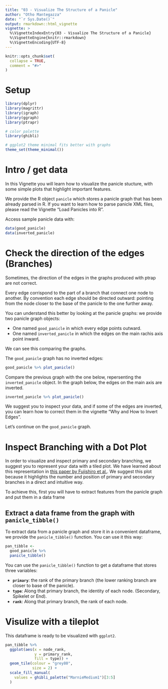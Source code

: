 ```yaml
---
title: "03 - Visualize The Structure of a Panicle"
author: "Otho Mantegazza"
date: "`r Sys.Date()`"
output: rmarkdown::html_vignette
vignette: >
  %\VignetteIndexEntry{03 - Visualize The Structure of a Panicle}
  %\VignetteEngine{knitr::rmarkdown}
  %\VignetteEncoding{UTF-8}
---
```


```r
knitr::opts_chunk$set(
  collapse = TRUE,
  comment = "#>"
)
```

# Setup

```r
library(dplyr)
library(magrittr)
library(igraph)
library(ggraph)
library(ptrapr)

# color palette
library(ghibli)

# ggplot2 theme minimal fits better with graphs
theme_set(theme_minimal())
```

# Intro / get data

In this Vignette you will learn how to visualize the panicle stucture, with some simple plots that highlight important features.

We provide the R object `panicle` which stores a panicle graph that has been already parsed in R. If you want to learn how to parse panicle XML files, please read the Vignette "Load Panicles into R".

Access sample panicle data with:

```r
data(good_panicle)
data(inverted_panicle)
```

# Check the direction of the edges (Branches)

Sometimes, the direction of the edges in the graphs produced with ptrap are not correct.

Every edge corrispond to the part of a branch that connect one node to another. By convention each edge should be directed outward: pointing from the node closer to the base of the panicle to the one further away.

You can understand this better by looking at the panicle graphs: we provide two panicle graph objects:

- One named `good_panicle` in which every edge points outward.
- One named `inverted_panicle` in which the edges on the main rachis axis point inward.

We can see this comparing the graphs. 

The `good_panicle` graph has no inverted edges: 

```r
good_panicle %>% plot_panicle()
```

Compare the previous graph with the one below, repersenting the `inverted_panicle` object. In the graph below, the edges on the main axis are inverted.

```r
inverted_panicle %>% plot_panicle()
```

We suggest you to inspect your data, and if some of the edges are inverted, you can learn how to correct them in the vignette "Why and How to Invert Edges".

Let's continue on the `good_panicle` graph.

# Inspect Branching with a Dot Plot

In order to visualize and inspect primary and secondary branching, we suggest you to represent your data with a tiled plot. We have learned about this representation in [this paper by Fujishiro et al.](https://www.nature.com/articles/s41598-018-30395-9). We suggest this plot because it highlights the number and position of primary and secondary branches in a direct and intuitive way.

To achieve this, first you will have to extract features from the panicle graph and put them in a data frame

## Extract a data frame from the graph with `panicle_tibble()`

To extract data from a panicle graph and store it in a convenient dataframe, we provide the `panicle_tibble()` function. You can use it this way:

```r
pan_tibble <- 
  good_panicle %>%
  panicle_tibble()
```

You can use the `panicle_tibble()` function to get a dataframe that stores three variables:

- **`primary`**: the rank of the primary branch (the lower ranking branch are closer to base of the panicle).
- **`type`**: Along that primary branch, the identity of each node. (Secondary, Spikelet or End).
- **`rank`**: Along that primary branch, the rank of each node.

# Visulize with a tileplot

This dataframe is ready to be visualized with `ggplot2`.

```r
pan_tibble %>% 
  ggplot(aes(x = node_rank,
             y = primary_rank,
             fill = type)) +
  geom_tile(colour = "grey80",
            size = 2) +
  scale_fill_manual(
    values = ghibli_palette("MarnieMedium1")[3:5]
  )
```

